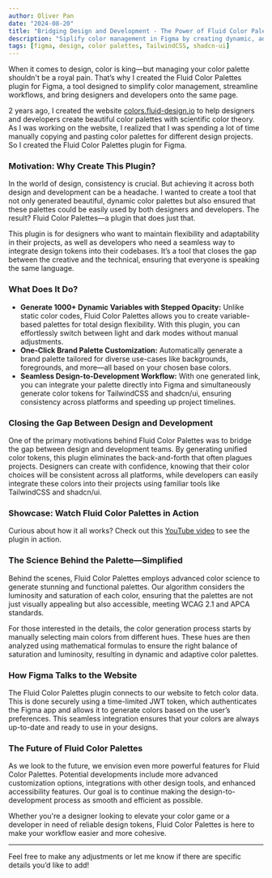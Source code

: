 ```yaml
---
author: Oliver Pan
date: "2024-08-20"
title: "Bridging Design and Development - The Power of Fluid Color Palettes"
description: "Siplify color management in Figma by creating dynamic, adaptive palettes that unify design and development workflows."
tags: [figma, design, color palettes, TailwindCSS, shadcn-ui]
---
```



When it comes to design, color is king—but managing your color palette shouldn't be a royal pain. That’s why I created the Fluid Color Palettes plugin for Figma, a tool designed to simplify color management, streamline workflows, and bring designers and developers onto the same page.

2 years ago, I created the website [colors.fluid-design.io](https://colors.fluid-design.io) to help designers and developers create beautiful color palettes with scientific color theory.
As I was working on the website, I realized that I was spending a lot of time manually copying and pasting color palettes for different design projects. So I created the Fluid Color Palettes plugin for Figma.

<IframeEmbed
  src='https://www.youtube.com/embed/alrdUm1gEzc'
  title='Fluid Color Palettes Website in Action'
/>

### Motivation: Why Create This Plugin?

In the world of design, consistency is crucial. But achieving it across both design and development can be a headache. I wanted to create a tool that not only generated beautiful, dynamic color palettes but also ensured that these palettes could be easily used by both designers and developers. The result? Fluid Color Palettes—a plugin that does just that.

This plugin is for designers who want to maintain flexibility and adaptability in their projects, as well as developers who need a seamless way to integrate design tokens into their codebases. It’s a tool that closes the gap between the creative and the technical, ensuring that everyone is speaking the same language.

### What Does It Do?

- **Generate 1000+ Dynamic Variables with Stepped Opacity:** Unlike static color codes, Fluid Color Palettes allows you to create variable-based palettes for total design flexibility. With this plugin, you can effortlessly switch between light and dark modes without manual adjustments.
- **One-Click Brand Palette Customization:** Automatically generate a brand palette tailored for diverse use-cases like backgrounds, foregrounds, and more—all based on your chosen base colors.
- **Seamless Design-to-Development Workflow:** With one generated link, you can integrate your palette directly into Figma and simultaneously generate color tokens for TailwindCSS and shadcn/ui, ensuring consistency across platforms and speeding up project timelines.

### Closing the Gap Between Design and Development

One of the primary motivations behind Fluid Color Palettes was to bridge the gap between design and development teams. By generating unified color tokens, this plugin eliminates the back-and-forth that often plagues projects. Designers can create with confidence, knowing that their color choices will be consistent across all platforms, while developers can easily integrate these colors into their projects using familiar tools like TailwindCSS and shadcn/ui.

### Showcase: Watch Fluid Color Palettes in Action

Curious about how it all works? Check out this [YouTube video](https://youtu.be/kjgAXqdJCco) to see the plugin in action.

<IframeEmbed
  src='https://www.youtube.com/embed/kjgAXqdJCco'
  title='Fluid Color Palettes Figma Plugin in Action'
/>

### The Science Behind the Palette—Simplified

Behind the scenes, Fluid Color Palettes employs advanced color science to generate stunning and functional palettes. Our algorithm considers the luminosity and saturation of each color, ensuring that the palettes are not just visually appealing but also accessible, meeting WCAG 2.1 and APCA standards.

For those interested in the details, the color generation process starts by manually selecting main colors from different hues. These hues are then analyzed using mathematical formulas to ensure the right balance of saturation and luminosity, resulting in dynamic and adaptive color palettes.

### How Figma Talks to the Website

The Fluid Color Palettes plugin connects to our website to fetch color data. This is done securely using a time-limited JWT token, which authenticates the Figma app and allows it to generate colors based on the user’s preferences. This seamless integration ensures that your colors are always up-to-date and ready to use in your designs.

### The Future of Fluid Color Palettes

As we look to the future, we envision even more powerful features for Fluid Color Palettes. Potential developments include more advanced customization options, integrations with other design tools, and enhanced accessibility features. Our goal is to continue making the design-to-development process as smooth and efficient as possible.

Whether you're a designer looking to elevate your color game or a developer in need of reliable design tokens, Fluid Color Palettes is here to make your workflow easier and more cohesive.

---

Feel free to make any adjustments or let me know if there are specific details you’d like to add!
